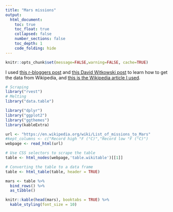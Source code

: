 ```yaml
---
title: "Mars missions"
output:
  html_document:
    toc: true
    toc_float: true
    collapsed: false
    number_sections: false
    toc_depth: 1
    code_folding: hide
---
```


```r
knitr::opts_chunk$set(message=FALSE,warning=FALSE, cache=TRUE)
```
I used [this r-bloggers post](https://www.r-bloggers.com/2018/09/scraping-tables-from-wikipedia-for-visualizing-climate-data/) and [this David Witkowski post](https://dwitkowski.eu/webscraping_wikipedia/) to learn how to get the data from Wikipedia, and [this is the Wikipedia article I used](https://en.wikipedia.org/wiki/List_of_missions_to_Mars).
```r
# Scraping
library("rvest")
# Melting
library("data.table")

library("dplyr")
library("ggplot2")
library("ggthemes")
library(kableExtra)
```

```r
url <- "https://en.wikipedia.org/wiki/List_of_missions_to_Mars"
#kept_columns <- c("Record high °F (°C)","Record low °F (°C)")
webpage <- read_html(url)

# Use CSS selectors to scrape the table
table <- html_nodes(webpage,'table.wikitable')[[1]]

# Converting the table to a data frame
table <- html_table(table, header = TRUE)

mars <- table %>%
  bind_rows() %>%
  as_tibble()

knitr::kable(head(mars), booktabs = TRUE) %>%
  kable_styling(font_size = 10)

```
